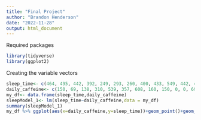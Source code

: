 ---
title: "Final Project"
author: "Brandon Henderson"
date: "2022-11-28"
output: html_document
---

Required packages
```{r}
library(tidyverse)
library(ggplot2)
```

Creating the variable vectors
```{r}
sleep_time<- c(464, 495, 442, 392, 249, 293, 260, 400, 433, 549, 442, 400, 423, 327, 377, 446, 380, 334)
daily_caffeine<- c(150, 69, 138, 310, 539, 357, 608, 160, 150, 0, 0, 69, 150, 229, 219, 0, 219, 379)
my_df<- data.frame(sleep_time,daily_caffeine)
sleepModel_1<- lm(sleep_time~daily_caffeine,data = my_df)
summary(sleepModel_1)
my_df %>% ggplot(aes(x=daily_caffeine,y=sleep_time))+geom_point()+geom_smooth(method = "lm",se=F)+labs(x="Daily Caffeine Consumption (in mg)",y="Nightly Sleep Time in Minutes",title = "Relationship Between Daily Caffeine Consumption & Sleep Time")
```




















